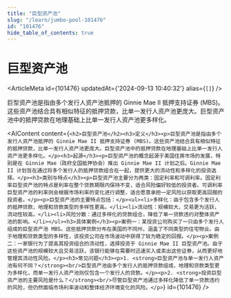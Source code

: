 ```yaml
---
title: "巨型资产池"
slug: "/learn/jumbo-pool-101476"
id: "101476"
hide_table_of_contents: true
---
```



# 巨型资产池

<ArticleMeta id={101476} updatedAt={'2024-09-13 10:40:32'} alias={`[]`} />
<div className='border-solid border-b border-t-0 my-4 border-[var(--ifm-color-gray-300)]' />

巨型资产池是指由多个发行人资产池抵押的 Ginnie Mae II 抵押支持证券 (MBS)。这些资产池结合具有相似特征的抵押贷款，比单一发行人资产池更庞大。巨型资产池中的抵押贷款在地理基础上比单一发行人资产池更多样化。

<AIContent content={`<h2>巨型资产池</h2><h3>定义</h3><p>巨型资产池是指由多个发行人资产池抵押的 Ginnie Mae II 抵押支持证券 (MBS)。这些资产池结合具有相似特征的抵押贷款，比单一发行人资产池更庞大。巨型资产池中的抵押贷款在地理基础上比单一发行人资产池更多样化。</p><h3>起源</h3><p>巨型资产池的概念起源于美国住房市场的发展，特别是在 Ginnie Mae（政府全国抵押协会）推出 Ginnie Mae II 计划之后。Ginnie Mae II 计划旨在通过将多个发行人的抵押贷款组合在一起，提供更大的流动性和多样化的投资选择。</p><h3>类别与特点</h3><p>巨型资产池主要分为两类：固定利率和可调利率。固定利率巨型资产池的特点是利率在整个贷款期限内保持不变，适合风险偏好较低的投资者。可调利率巨型资产池的利率则会根据市场利率的变化进行调整，适合愿意承担一定风险以获取更高回报的投资者。</p><p>巨型资产池的主要特点包括：</p><ul><li>多样化：由于包含多个发行人的抵押贷款，地理和贷款类型的多样性更高。</li><li>流动性：规模较大，交易更为活跃，流动性较高。</li><li>风险分散：通过多样化的贷款组合，降低了单一贷款违约对整体资产池的影响。</li></ul><h3>具体案例</h3><p>案例一：某投资公司购买了一只由多个发行人组成的巨型资产池 MBS。这些抵押贷款分布在美国的不同州，涵盖了不同类型的住宅物业。由于地理和贷款类型的多样性，该投资公司在市场波动中获得了较为稳定的回报。</p><p>案例二：一家银行为了提高其投资组合的流动性，选择投资于 Ginnie Mae II 巨型资产池。由于这些资产池的规模较大且交易活跃，该银行能够在需要时迅速买入或卖出这些证券，从而更好地管理其流动性风险。</p><h3>常见问题</h3><p>1. <strong>巨型资产池与单一发行人资产池有何不同？</strong><br/>巨型资产池由多个发行人的抵押贷款组成，地理和贷款类型更为多样化，而单一发行人资产池则仅包含一个发行人的贷款。</p><p>2. <strong>投资巨型资产池的主要风险是什么？</strong><br/>尽管巨型资产池通过多样化降低了单一贷款违约的风险，但仍然面临市场利率波动和整体经济环境变化的风险。</p>`} id={101476} />
